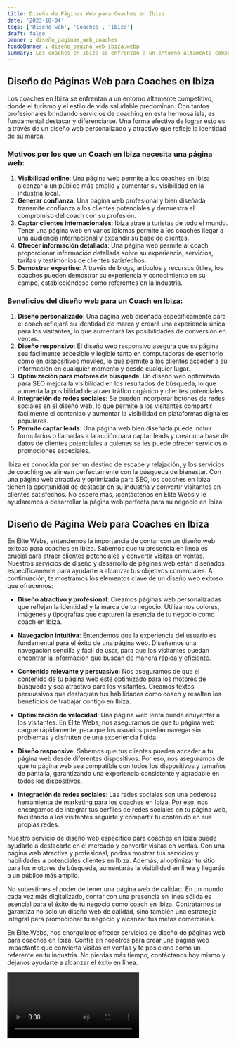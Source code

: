 ```yaml
---
title: Diseño de Páginas Web para Coaches en Ibiza
date: '2023-10-04'
tags: ['Diseño web', 'Coaches', 'Ibiza']
draft: false
banner : diseño_paginas_web_coaches
fondoBanner : diseño_pagina_web_ibiza.webp
summary: Los coaches en Ibiza se enfrentan a un entorno altamente competitivo, donde el turismo y el estilo de vida saludable predominan. Con tantos profesionales brindando servicios de coaching en esta hermosa isla, es fundamental destacar y diferenciarse. Una forma efectiva de lograr esto es a través de un diseño web personalizado y atractivo que refleje la identidad de su marca.
---
```


## Diseño de Páginas Web para Coaches en Ibiza

Los coaches en Ibiza se enfrentan a un entorno altamente competitivo, donde el turismo y el estilo de vida saludable predominan. Con tantos profesionales brindando servicios de coaching en esta hermosa isla, es fundamental destacar y diferenciarse. Una forma efectiva de lograr esto es a través de un diseño web personalizado y atractivo que refleje la identidad de su marca.

### Motivos por los que un Coach en Ibiza necesita una página web:
1. **Visibilidad online**: Una página web permite a los coaches en Ibiza alcanzar a un público más amplio y aumentar su visibilidad en la industria local.
2. **Generar confianza**: Una página web profesional y bien diseñada transmite confianza a los clientes potenciales y demuestra el compromiso del coach con su profesión.
3. **Captar clientes internacionales**: Ibiza atrae a turistas de todo el mundo. Tener una página web en varios idiomas permite a los coaches llegar a una audiencia internacional y expandir su base de clientes.
4. **Ofrecer información detallada**: Una página web permite al coach proporcionar información detallada sobre su experiencia, servicios, tarifas y testimonios de clientes satisfechos.
5. **Demostrar expertise**: A través de blogs, artículos y recursos útiles, los coaches pueden demostrar su experiencia y conocimiento en su campo, estableciéndose como referentes en la industria.

### Beneficios del diseño web para un Coach en Ibiza:
1. **Diseño personalizado**: Una página web diseñada específicamente para el coach reflejará su identidad de marca y creará una experiencia única para los visitantes, lo que aumentará las posibilidades de conversión en ventas.
2. **Diseño responsivo**: El diseño web responsivo asegura que su página sea fácilmente accesible y legible tanto en computadoras de escritorio como en dispositivos móviles, lo que permite a los clientes acceder a su información en cualquier momento y desde cualquier lugar.
3. **Optimización para motores de búsqueda**: Un diseño web optimizado para SEO mejora la visibilidad en los resultados de búsqueda, lo que aumenta la posibilidad de atraer tráfico orgánico y clientes potenciales.
4. **Integración de redes sociales**: Se pueden incorporar botones de redes sociales en el diseño web, lo que permite a los visitantes compartir fácilmente el contenido y aumentar la visibilidad en plataformas digitales populares.
5. **Permite captar leads**: Una página web bien diseñada puede incluir formularios o llamadas a la acción para captar leads y crear una base de datos de clientes potenciales a quienes se les puede ofrecer servicios o promociones especiales.

Ibiza es conocida por ser un destino de escape y relajación, y los servicios de coaching se alinean perfectamente con la búsqueda de bienestar. Con una página web atractiva y optimizada para SEO, los coaches en Ibiza tienen la oportunidad de destacar en su industria y convertir visitantes en clientes satisfechos. No espere más, ¡contáctenos en Élite Webs y le ayudaremos a desarrollar la página web perfecta para su negocio en Ibiza!

<GifSeo />

<Cta />

## Diseño de Página Web para Coaches en Ibiza

En Élite Webs, entendemos la importancia de contar con un diseño web exitoso para coaches en Ibiza. Sabemos que tu presencia en línea es crucial para atraer clientes potenciales y convertir visitas en ventas. Nuestros servicios de diseño y desarrollo de páginas web están diseñados específicamente para ayudarte a alcanzar tus objetivos comerciales. A continuación, te mostramos los elementos clave de un diseño web exitoso que ofrecemos:

- **Diseño atractivo y profesional**: Creamos páginas web personalizadas que reflejan la identidad y la marca de tu negocio. Utilizamos colores, imágenes y tipografías que capturen la esencia de tu negocio como coach en Ibiza.

- **Navegación intuitiva**: Entendemos que la experiencia del usuario es fundamental para el éxito de una página web. Diseñamos una navegación sencilla y fácil de usar, para que los visitantes puedan encontrar la información que buscan de manera rápida y eficiente.

- **Contenido relevante y persuasivo**: Nos aseguramos de que el contenido de tu página web esté optimizado para los motores de búsqueda y sea atractivo para los visitantes. Creamos textos persuasivos que destaquen tus habilidades como coach y resalten los beneficios de trabajar contigo en Ibiza.

- **Optimización de velocidad**: Una página web lenta puede ahuyentar a los visitantes. En Élite Webs, nos aseguramos de que tu página web cargue rápidamente, para que los usuarios puedan navegar sin problemas y disfruten de una experiencia fluida.

- **Diseño responsive**: Sabemos que tus clientes pueden acceder a tu página web desde diferentes dispositivos. Por eso, nos aseguramos de que tu página web sea compatible con todos los dispositivos y tamaños de pantalla, garantizando una experiencia consistente y agradable en todos los dispositivos.

- **Integración de redes sociales**: Las redes sociales son una poderosa herramienta de marketing para los coaches en Ibiza. Por eso, nos encargamos de integrar tus perfiles de redes sociales en tu página web, facilitando a los visitantes seguirte y compartir tu contenido en sus propias redes.

Nuestro servicio de diseño web específico para coaches en Ibiza puede ayudarte a destacarte en el mercado y convertir visitas en ventas. Con una página web atractiva y profesional, podrás mostrar tus servicios y habilidades a potenciales clientes en Ibiza. Además, al optimizar tu sitio para los motores de búsqueda, aumentarás la visibilidad en línea y llegarás a un público más amplio.

No subestimes el poder de tener una página web de calidad. En un mundo cada vez más digitalizado, contar con una presencia en línea sólida es esencial para el éxito de tu negocio como coach en Ibiza. Contratarnos te garantiza no solo un diseño web de calidad, sino también una estrategia integral para promocionar tu negocio y alcanzar tus metas comerciales.

En Élite Webs, nos enorgullece ofrecer servicios de diseño de páginas web para coaches en Ibiza. Confía en nosotros para crear una página web impactante que convierta visitas en ventas y te posicione como un referente en tu industria. No pierdas más tiempo, contáctanos hoy mismo y déjanos ayudarte a alcanzar el éxito en línea.

<Video />

<CtaBot job='Coaches' city='Ibiza'/>

<Gmaps query='Ibiza+españa+maps' />